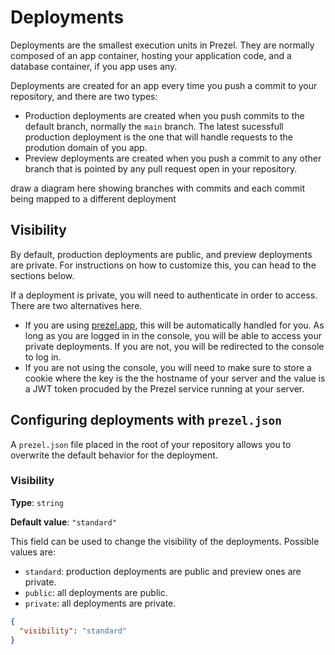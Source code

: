 
# Deployments

Deployments are the smallest execution units in Prezel. They are normally composed of an app container, hosting your application code, and a database container, if you app uses any.

Deployments are created for an app every time you push a commit to your repository, and there are two types:
- Production deployments are created when you push commits to the default branch, normally the `main` branch. The latest sucessfull production deployment is the one that will handle requests to the prodution domain of you app.
- Preview deployments are created when you push a commit to any other branch that is pointed by any pull request open in your repository.

<Comment> draw a diagram here showing branches with commits and each commit being mapped to a different deployment </Comment>

## Visibility

By default, production deployments are public, and preview deployments are private. For instructions on how to customize this, you can head to the sections below.

If a deployment is private, you will need to authenticate in order to access. There are two alternatives here.
- If you are using [prezel.app](prezel.app), this will be automatically handled for you.
As long as you are logged in in the console, you will be able to access your private deployments.
If you are not, you will be redirected to the console to log in.
- If you are not using the console, you will need to make sure to store a cookie where the key is the the hostname of your server and the value is a JWT token procuded by the Prezel service running at your server.


## Configuring deployments with `prezel.json`

A `prezel.json` file placed in the root of your repository allows you to overwrite the default behavior for the deployment.

### Visibility

**Type**: `string`

**Default value**: `"standard"`

This field can be used to change the visibility of the deployments. Possible values are:
- `standard`: production deployments are public and preview ones are private.
- `public`: all deployments are public.
- `private`: all deployments are private.

```json filename="prezel.json" copy
{
  "visibility": "standard"
}
```
